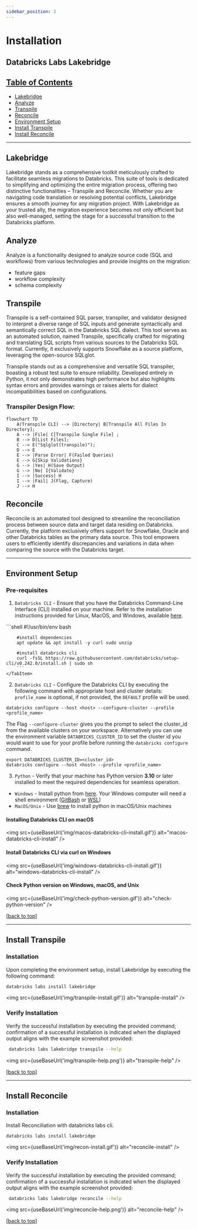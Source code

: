 ```yaml
---
sidebar_position: 2
---
```


# Installation

Databricks Labs Lakebridge
---

## [Table of Contents](#table-of-contents)

* [Lakebridge](#lakebridge)
* [Analyze](#analyze)
* [Transpile](#transpile)
* [Reconcile](#reconcile)
* [Environment Setup](#environment-setup)
* [Install Transpile](#install-transpile)
* [Install Reconcile](#install-reconcile)

----
## Lakebridge
Lakebridge stands as a comprehensive toolkit meticulously crafted to facilitate seamless migrations to Databricks.
This suite of tools is dedicated to simplifying and optimizing the entire migration process, offering two distinctive functionalities – Transpile and Reconcile. Whether you are navigating code translation or resolving potential conflicts, Lakebridge ensures a smooth journey for any migration project. With Lakebridge as your trusted ally,
the migration experience becomes not only efficient but also well-managed, setting the stage for a successful transition to the Databricks platform.

## Analyze
Analyze is a functionality designed to analyze source code (SQL and workflows) from various technologies and provide insights on the migration:
- feature gaps
- workflow complexity
- schema complexity

## Transpile
Transpile is a self-contained SQL parser, transpiler, and validator designed to interpret a diverse range of SQL inputs and generate syntactically and semantically correct SQL in the Databricks SQL dialect. This tool serves as an automated solution, named Transpile, specifically crafted for migrating and translating SQL scripts from various sources to the Databricks SQL format. Currently, it exclusively supports Snowflake as a source platform, leveraging the open-source SQLglot.

Transpile stands out as a comprehensive and versatile SQL transpiler, boasting a robust test suite to ensure reliability. Developed entirely in Python, it not only demonstrates high performance but also highlights syntax errors and provides warnings or raises alerts for dialect incompatibilities based on configurations.

### Transpiler Design Flow:
```mermaid
flowchart TD
    A(Transpile CLI) --> |Directory| B[Transpile All Files In Directory];
    A --> |File| C[Transpile Single File] ;
    B --> D[List Files];
    C --> E("Sqlglot(transpile)");
    D --> E
    E --> |Parse Error| F(Failed Queries)
    E --> G{Skip Validations}
    G --> |Yes| H(Save Output)
    G --> |No| I{Validate}
    I --> |Success| H
    I --> |Fail| J(Flag, Capture)
    J --> H
```

## Reconcile
Reconcile is an automated tool designed to streamline the reconciliation process between source data and target data residing on Databricks. Currently, the platform exclusively offers support for Snowflake, Oracle and other  Databricks tables as the primary data source. This tool empowers users to efficiently identify discrepancies and variations in data when comparing the source with the Databricks target.

----

## Environment Setup
### Pre-requisites

1. `Databricks CLI` - Ensure that you have the Databricks Command-Line Interface (CLI) installed on your machine. Refer to the installation instructions provided for Linux, MacOS, and Windows, available [here](https://docs.databricks.com/en/dev-tools/cli/install.html#install-or-update-the-databricks-cli).

<Tabs>
    <TabItem value="shell" label="Install Databricks CLI on Linux without brew" default>
        ```shell
        #!/usr/bin/env bash

        #install dependencies
        apt update && apt install -y curl sudo unzip

        #install databricks cli
        curl -fsSL https://raw.githubusercontent.com/databricks/setup-cli/v0.242.0/install.sh | sudo sh
        ```
    </TabItem>
</Tabs>

2. `Databricks CLI` - Configure the Databricks CLI by executing the following command with appropriate host and cluster details:
`profile_name` is optional, if not provided, the `DEFAULT` profile will be used.

```shell
databricks configure --host <host> --configure-cluster --profile <profile_name>
```
The Flag `--configure-cluster` gives you the prompt to select the cluster_id from the available clusters on your workspace.
Alternatively you can use the environment variable `DATABRICKS_CLUSTER_ID` to set the cluster id you would want to use
for your profile before running the `databricks configure` command.

```shell
export DATABRICKS_CLUSTER_ID=<cluster_id>
databricks configure --host <host> --profile <profile_name>
```

3. `Python` - Verify that your machine has Python version **3.10** or later installed to meet the required dependencies for seamless operation.
- `Windows` - Install python from [here](https://www.python.org/downloads/). Your Windows computer will need a shell environment ([GitBash](https://www.git-scm.com/downloads) or [WSL](https://learn.microsoft.com/en-us/windows/wsl/about))
- `MacOS/Unix` - Use [brew](https://formulae.brew.sh/formula/python@3.10) to install python in macOS/Unix machines
#### Installing Databricks CLI on macOS
<img src={useBaseUrl('img/macos-databricks-cli-install.gif')} alt="macos-databricks-cli-install" />

#### Install Databricks CLI via curl on Windows
<img src={useBaseUrl('img/windows-databricks-cli-install.gif')} alt="windows-databricks-cli-install" />

#### Check Python version on Windows, macOS, and Unix
<img src={useBaseUrl('img/check-python-version.gif')} alt="check-python-version" />



[[back to top](#table-of-contents)]

----

## Install Transpile

### Installation

Upon completing the environment setup, install Lakebridge by executing the following command:
```bash
databricks labs install lakebridge
```
<img src={useBaseUrl('img/transpile-install.gif')} alt="transpile-install" />

### Verify Installation
Verify the successful installation by executing the provided command; confirmation of a successful installation is indicated when the displayed output aligns with the example screenshot provided:
```bash
 databricks labs lakebridge transpile --help
 ```
<img src={useBaseUrl('img/transpile-help.png')} alt="transpile-help" />

[[back to top](#table-of-contents)]

----

## Install Reconcile

### Installation

Install Reconciliation with databricks labs cli.

```commandline
databricks labs install lakebridge
```
<img src={useBaseUrl('img/recon-install.gif')} alt="reconcile-install" />

### Verify Installation
Verify the successful installation by executing the provided command; confirmation of a successful installation is indicated when the displayed output aligns with the example screenshot provided:
```bash
 databricks labs lakebridge reconcile --help
 ```
<img src={useBaseUrl('img/reconcile-help.png')} alt="reconcile-help" />

[[back to top](#table-of-contents)]
